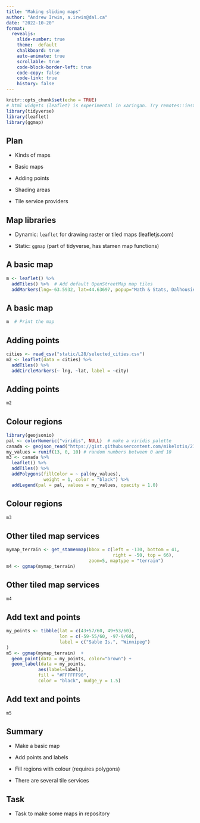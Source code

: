 ```yaml
---
title: "Making sliding maps"
author: "Andrew Irwin, a.irwin@dal.ca"
date: "2022-10-20"
format:
  revealjs:
    slide-number: true
    theme:  default
    chalkboard: true
    auto-animate: true
    scrollable: true
    code-block-border-left: true
    code-copy: false
    code-link: true
    history: false
---
```


```r
knitr::opts_chunk$set(echo = TRUE)
# html widgets (leaflet) is experimental in xaringan. Try remotes::install_github('yihui/xaringan')
library(tidyverse)
library(leaflet)
library(ggmap)
```

## Plan

* Kinds of maps

* Basic maps

* Adding points

* Shading areas

* Tile service providers

## Map libraries

* Dynamic: `leaflet` for drawing raster or tiled maps (leafletjs.com)

* Static: `ggmap` (part of tidyverse, has stamen map functions)

## A basic map

```r
m <- leaflet() %>%
  addTiles() %>%  # Add default OpenStreetMap map tiles
  addMarkers(lng=-63.5932, lat=44.63697, popup="Math & Stats, Dalhousie U")
```

## A basic map

```r
m  # Print the map
```


## Adding points

```r
cities <- read_csv("static/L28/selected_cities.csv")
m2 <- leaflet(data = cities) %>%
  addTiles() %>%
  addCircleMarkers(~ lng, ~lat, label = ~city)
```

## Adding points

```r
m2
```

## Colour regions

```r
library(geojsonio)
pal <- colorNumeric("viridis", NULL)  # make a viridis palette
canada <- geojson_read("https://gist.githubusercontent.com/mikelotis/2156d7c170d10d2c77cb79424fe2137d/raw/7a13748ed7ea5ba64876c77c53b6cb64dd5c3ab0/canada-province.geojson", what="sp")
my_values = runif(13, 0, 10) # random numbers between 0 and 10
m3 <- canada %>% 
  leaflet() %>%
  addTiles() %>%
  addPolygons(fillColor = ~ pal(my_values),
              weight = 1, color = "black") %>%
  addLegend(pal = pal, values = my_values, opacity = 1.0)
```


## Colour regions

```r
m3
```

## Other tiled map services

```r
mymap_terrain <- get_stamenmap(bbox = c(left = -130, bottom = 41, 
                                        right = -50, top = 66), 
                               zoom=5, maptype = "terrain")
m4 <- ggmap(mymap_terrain)  
```

## Other tiled map services

```r
m4
```


## Add text and points

```r
my_points <- tibble(lat = c(43+57/60, 49+53/60),
                    lon = c(-59-55/60, -97-9/60),
                    label = c("Sable Is.", "Winnipeg")
)
m5 <- ggmap(mymap_terrain)  +
  geom_point(data = my_points, color="brown") + 
  geom_label(data = my_points, 
            aes(label=label), 
            fill = "#FFFFFF90",
            color = "black", nudge_y = 1.5)
```


## Add text and points

```r
m5
```

## Summary

* Make a basic map

* Add points and labels

* Fill regions with colour (requires polygons)

* There are several tile services


## Task

* Task to make some maps in repository



